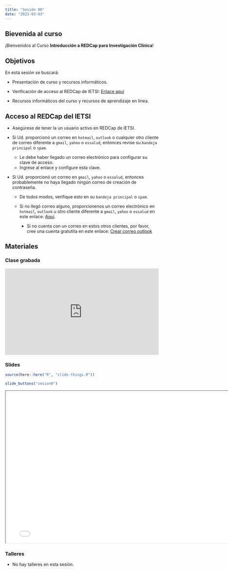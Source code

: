 ```yaml
---
title: "Sesión 00"
date: "2023-03-03"
---
```


## Bievenida al curso

¡Bienvenidos al Curso **Introducción a REDCap para Investigación Clínica**!


## Objetivos

En esta sesión se buscará:

- Presentación de curso y recursos informáticos.

- Verificación de acceso al REDCap de IETSI: [Enlace aquí](https://redcap-ietsi.essalud.gob.pe/redcap/)

- Recursos informáticos del curso y recursos de aprendizaje en línea.

## Acceso al REDCap del IETSI

- Asegúrese de tener la un usuario activo en REDCap de IETSI. 

- Si Ud. proporcionó un correo en `hotmail`, `outlook` o cualquier otro cliente de correo diferente a `gmail`, `yahoo` o `essalud`, entonces revise su `bandeja principal` o `spam`. 

    - Le debe haber llegado un correo electrónico para configurar su clave de acceso.
    - Ingrese al enlace y configure esta clave.

- Si Ud. proporcionó un correo en `gmail`, `yahoo` o `essalud`, entonces probablemente no haya llegado ningún correo de creación de contraseña.

    - De todos modos, verifique esto en su `bandeja principal` o `spam`. 
    - Si no llegó correo alguno, proporcionenos un correo electrónico en `hotmail`, `outlook` u otro cliente diferente a `gmail`, `yahoo` o `essalud` en este enlace: [Aquí]().
    
        + Si no cuenta con un correo en estos otros clientes, por favor, cree una cuenta gratutita en este enlace: [Crear correo outlook](https://signup.live.com/signup?lcid=1033&wa=wsignin1.0&rpsnv=13&ct=1677718140&rver=7.0.6737.0&wp=MBI_SSL&wreply=https%3a%2f%2foutlook.live.com%2fowa%2f%3fnlp%3d1%26signup%3d1%26RpsCsrfState%3d38d39550-28dd-a690-05b9-6b914d653fcb&id=292841&CBCXT=out&lw=1&fl=dob%2cflname%2cwld&cobrandid=90015&lic=1&uaid=30f40c5cd0f44d21b809a6d1acf398cb) 

## Materiales

::: {.panel-tabset}

### Clase grabada

<div style="padding:56.25% 0 0 0;position:relative;"><iframe src="https://player.vimeo.com/video/804755827?h=fba945e92c&amp;badge=0&amp;autopause=0&amp;player_id=0&amp;app_id=58479" frameborder="0" allow="autoplay; fullscreen; picture-in-picture" allowfullscreen style="position:absolute;top:0;left:0;width:100%;height:100%;" title="Sesi&amp;oacute;n 0 - Bienvenida"></iframe></div><script src="https://player.vimeo.com/api/player.js"></script>

### Slides

```r
source(here::here("R", "slide-things.R"))
```

```r
slide_buttons("sesion0")
```

```{=html}
<iframe width="780" height="500" src="sesion0.html" title="Sesión 0 - Bienvenida al Curso"></iframe>
```


### Talleres

- No hay talleres en esta sesión.

:::


